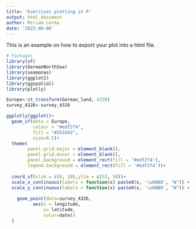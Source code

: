 ```yaml
---
title: 'Exercises plotting in R'
output: html_document
author: Miriam Lerma
date: '2023-06-06'
---
```


This is an example on how to export your plot into a html file.

```r
# Packages
library(sf)
library(GermanNorthSea)
library(seamonas)
library(ggplot2)
library(ggspatial)
library(plotly)
```

```r
Europe<-st_transform(German_land, 4326)
survey_4326<-survey_4326
```

```r
ggplotly(ggplot()+  
  geom_sf(data = Europe, 
          colour = "#edf2f4", 
          fill = "#2b2d42",
          size=0.5)+
  theme(
        panel.grid.major = element_blank(), 
        panel.grid.minor = element_blank(),
        panel.background = element_rect(fill = '#edf2f4'),
        legend.background = element_rect(fill = '#edf2f4'))+
  
  coord_sf(xlim = c(6, 10),ylim = c(53, 56))+
  scale_x_continuous(labels = function(x) paste0(x, '\u00B0', "W")) +
  scale_y_continuous(labels = function(x) paste0(x, '\u00B0', "N")) +
    
    geom_point(data=survey_4326,
          aes(x = longitude,
              y= latitude,
              color=date))
  )
```





